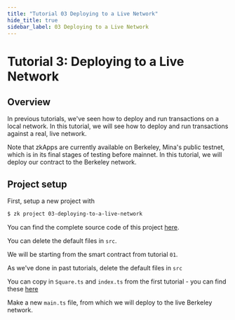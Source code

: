 ```yaml
---
title: "Tutorial 03 Deploying to a Live Network"
hide_title: true
sidebar_label: 03 Deploying to a Live Network
---
```


# Tutorial 3: Deploying to a Live Network

## Overview

In previous tutorials, we've seen how to deploy and run transactions on a local network. In this tutorial, we will see how to deploy and run transactions against a real, live network.

Note that zkApps are currently available on Berkeley, Mina's public testnet, which is in its final stages of testing before mainnet. In this tutorial, we will deploy our contract to the Berkeley network.

## Project setup

First, setup a new project with 
```sh
$ zk project 03-deploying-to-a-live-network
```

You can find the complete source code of this project [here](https://github.com/es92/zkApp-examples).

You can delete the default files in `src`. 

We will be starting from the smart contract from tutorial `01`. 

As we've done in past tutorials, delete the default files in `src`

You can copy in `Square.ts` and `index.ts` from the first tutorial - you can find these [here](https://github.com/es92/zkApp-examples/tree/main/01-hello-world/src)

Make a new `main.ts` file, from which we will deploy to the live Berkeley network.
